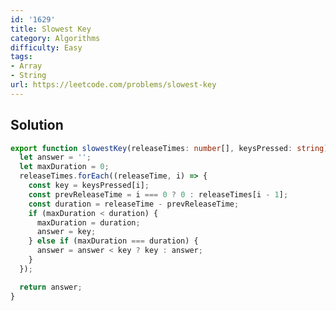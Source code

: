 ```yaml
---
id: '1629'
title: Slowest Key
category: Algorithms
difficulty: Easy
tags:
- Array
- String
url: https://leetcode.com/problems/slowest-key
---
```


## Solution

```typescript filename="solution.ts" copy
export function slowestKey(releaseTimes: number[], keysPressed: string): string {
  let answer = '';
  let maxDuration = 0;
  releaseTimes.forEach((releaseTime, i) => {
    const key = keysPressed[i];
    const prevReleaseTime = i === 0 ? 0 : releaseTimes[i - 1];
    const duration = releaseTime - prevReleaseTime;
    if (maxDuration < duration) {
      maxDuration = duration;
      answer = key;
    } else if (maxDuration === duration) {
      answer = answer < key ? key : answer;
    }
  });

  return answer;
}
```

